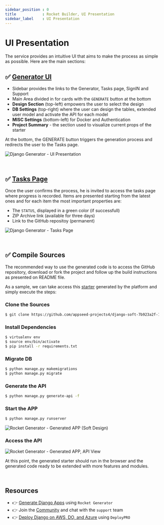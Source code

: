 ```yaml
---
sidebar_position : 0
title            : Rocket Builder, UI Presentation
sidebar_label    : UI Presentation
---
```


# UI Presentation

The service provides an intuitive UI that aims to make the process as simple as possible. Here are the main sections:

## ✅ [Generator UI](https://app-generator.dev/django/) 

- Sidebar provides the links to the Generator, Tasks page, SignIN and Support
- Main Area divided in for cards with the `GENERATE` button at the bottom 
- **Design Section** (top-left) empowers the user to select the design 
- **DB Settings** (top-right) where the user can design the tables, extended user model and activate the API for each model 
- **MISC Settings** (bottom-left) for Docker and Authentication 
- **Project Summary** - the section used to visualize current props of the starter

At the bottom, the GENERATE button triggers the generation process and redirects the user to the Tasks page. 

![Django Generator - UI Presentation](https://github-production-user-asset-6210df.s3.amazonaws.com/51070104/263534078-8c39e744-9d9b-4704-8aeb-4ff16a8be082.png)

<br />

## ✅ [Tasks Page](https://app-generator.dev/tasks)

Once the user confirms the process, he is invited to access the tasks page where progress is recorded. 
Items are presented starting from the latest ones and for each item the most important properties are: 

- The `STATUS`, displayed in a green color (if successfull)
- ZIP Archive link (available for three days)
- Link to the GitHub repositoy (permanent) 

![Django Generator - Tasks Page](https://github-production-user-asset-6210df.s3.amazonaws.com/51070104/263534405-7d7a7f4d-d9b8-4525-a056-25f78068a859.png)

<br />

## ✅ Compile Sources 

The recommended way to use the generated code is to access the GitHub repository, download or fork the project and follow up the build instructions as presented on README file. 

As a sample, we can take access this [starter](https://github.com/appseed-projects4/django-soft-7b923a2f-1487-40ae-998b-87fef219648e) generated by the platform and simply execute the steps: 

### Clone the Sources 

```bash
$ git clone https://github.com/appseed-projects4/django-soft-7b923a2f-1487-40ae-998b-87fef219648e.git
```

### Install Dependencies

```bash
$ virtualenv env
$ source env/bin/activate
$ pip install -r requirements.txt
```

### Migrate DB

```bash
$ python manage.py makemigrations
$ python manage.py migrate
```

### Generate the API

```bash
$ python manage.py generate-api -f
```

### Start the APP 

```bash
$ python manage.py runserver
```

![Rocket Generator - Generated APP (Soft Design)](https://github-production-user-asset-6210df.s3.amazonaws.com/51070104/263531088-0111d002-d460-47c3-ba3f-a0d2a0ee9f0c.png)

### Access the API 

![Rocket Generator - Generated APP, API View](https://github-production-user-asset-6210df.s3.amazonaws.com/51070104/263531238-91d4b145-44c7-44b2-b0b9-04e93078da31.png)

At this point, the generated starter should run in the browser and the generated code ready to be extended with more features and modules. 

<br />

## Resources

- 👉 [Generate Django Apps](https://app-generator.dev/django/) using `Rocket Generator`
- 👉 Join the [Community](https://discord.gg/fZC6hup) and chat with the `support` team 
- 👉 [Deploy Django on AWS, DO, and Azure](https://www.docs.deploypro.dev/) using `DeployPRO`
